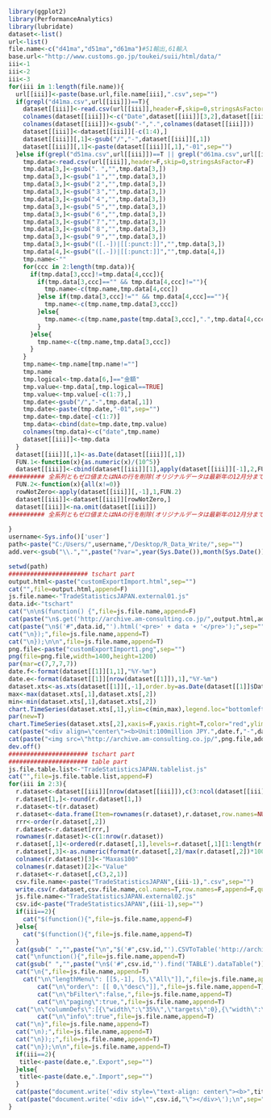 ```r
library(ggplot2)
library(PerformanceAnalytics)
library(lubridate)
dataset<-list()
url<-list()
file.name<-c("d41ma","d51ma","d61ma")#51輸出,61輸入
base.url<-"http://www.customs.go.jp/toukei/suii/html/data/"
iii<-1
iii<-2
iii<-3
for(iii in 1:length(file.name)){
  url[[iii]]<-paste(base.url,file.name[iii],".csv",sep="")
  if(grepl("d41ma.csv",url[[iii]])==T){
    dataset[[iii]]<-read.csv(url[[iii]],header=F,skip=0,stringsAsFactor=F)
    colnames(dataset[[iii]])<-c("Date",dataset[[iii]][3,2],dataset[[iii]][3,3])
    colnames(dataset[[iii]])<-gsub("-",".",colnames(dataset[[iii]]))
    dataset[[iii]]<-dataset[[iii]][-c(1:4),]
    dataset[[iii]][,1]<-gsub("/","-",dataset[[iii]][,1])
    dataset[[iii]][,1]<-paste(dataset[[iii]][,1],"-01",sep="")
  }else if(grepl("d51ma.csv",url[[iii]])==T || grepl("d61ma.csv",url[[iii]])==T){
    tmp.data<-read.csv(url[[iii]],header=F,skip=0,stringsAsFactor=F)
    tmp.data[3,]<-gsub("．","",tmp.data[3,])
    tmp.data[3,]<-gsub("１","",tmp.data[3,])
    tmp.data[3,]<-gsub("２","",tmp.data[3,])
    tmp.data[3,]<-gsub("３","",tmp.data[3,])
    tmp.data[3,]<-gsub("４","",tmp.data[3,])
    tmp.data[3,]<-gsub("５","",tmp.data[3,])
    tmp.data[3,]<-gsub("６","",tmp.data[3,])
    tmp.data[3,]<-gsub("７","",tmp.data[3,])
    tmp.data[3,]<-gsub("８","",tmp.data[3,])
    tmp.data[3,]<-gsub("９","",tmp.data[3,])
    tmp.data[3,]<-gsub("([.-])|[[:punct:]]","",tmp.data[3,])
    tmp.data[4,]<-gsub("([.-])|[[:punct:]]","",tmp.data[4,])
    tmp.name<-""
    for(ccc in 2:length(tmp.data)){
      if(tmp.data[3,ccc]!=tmp.data[4,ccc]){
        if(tmp.data[3,ccc]=="" && tmp.data[4,ccc]!=""){
          tmp.name<-c(tmp.name,tmp.data[4,ccc])
        }else if(tmp.data[3,ccc]!="" && tmp.data[4,ccc]==""){
          tmp.name<-c(tmp.name,tmp.data[3,ccc])
        }else{
          tmp.name<-c(tmp.name,paste(tmp.data[3,ccc],".",tmp.data[4,ccc],sep=""))
        }
      }else{
        tmp.name<-c(tmp.name,tmp.data[3,ccc])
      }      
    }
    tmp.name<-tmp.name[tmp.name!=""]
    tmp.name
    tmp.logical<-tmp.data[6,]=="金額"  
    tmp.value<-tmp.data[,tmp.logical==TRUE]
    tmp.value<-tmp.value[-c(1:7),]
    tmp.date<-gsub("/","-",tmp.data[,1])
    tmp.date<-paste(tmp.date,"-01",sep="")
    tmp.date<-tmp.date[-c(1:7)]
    tmp.data<-cbind(date=tmp.date,tmp.value)
    colnames(tmp.data)<-c("date",tmp.name)
    dataset[[iii]]<-tmp.data
  }
  dataset[[iii]][,1]<-as.Date(dataset[[iii]][,1])
  FUN.1<-function(x){as.numeric(x)/(10^5)}
  dataset[[iii]]<-cbind(dataset[[iii]][1],apply(dataset[[iii]][-1],2,FUN.1))
########## 全系列ともゼロ値またはNAの行を削除(オリジナルデータは最新年の12月分まで枠が生成されている ##########
  FUN.2<-function(x){all(x!=0)}
  rowNotZero<-apply(dataset[[iii]][,-1],1,FUN.2)
  dataset[[iii]]<-dataset[[iii]][rowNotZero,]
  dataset[[iii]]<-na.omit(dataset[[iii]])
########## 全系列ともゼロ値またはNAの行を削除(オリジナルデータは最新年の12月分まで枠が生成されている ##########
  
}
username<-Sys.info()['user']
path<-paste("C:/Users/",username,"/Desktop/R_Data_Write/",sep="")
add.ver<-gsub("\\.","",paste("?var=",year(Sys.Date()),month(Sys.Date()),day(Sys.Date()),hour(Sys.time()),minute(Sys.time()),second(Sys.time()),sep=""))
```

```r
setwd(path)
###################### tschart part
output.html<-paste("customExportImport.html",sep="")
cat("",file=output.html,append=F) 
js.file.name<-"TradeStatisticsJAPAN.external01.js"
data.id<-"tschart"
cat("\n\n$(function() {",file=js.file.name,append=F)
cat(paste("\n$.get('http://archive.am-consulting.co.jp/",output.html,add.ver,"', function(data) {",sep=""),file=js.file.name,append=T)
cat(paste("\n$('#",data.id,"').html('<pre>' + data + '</pre>');",sep=""),file=js.file.name,append=T)
cat("\n});",file=js.file.name,append=T)
cat("\n});\n\n",file=js.file.name,append=T) 
png.file<-paste("customExportImport1.png",sep="")
png(file=png.file,width=1400,height=1200)
par(mar=c(7,7,7,7))
date.f<-format(dataset[[1]][1,1],"%Y-%m")  
date.e<-format(dataset[[1]][nrow(dataset[[1]]),1],"%Y-%m")  
dataset.xts<-as.xts(dataset[[1]][,-1],order.by=as.Date(dataset[[1]]$Date))  
max<-max(dataset.xts[,1],dataset.xts[,2])
min<-min(dataset.xts[,1],dataset.xts[,2])
chart.TimeSeries(dataset.xts[,1],ylim=c(min,max),legend.loc="bottomleft",main=paste(date.f,"-",date.e),lwd="2",cex.main=6,cex.legend=3,cex.lab=4,ylab="",cex.axis=4)
par(new=T)      
chart.TimeSeries(dataset.xts[,2],xaxis=F,yaxis.right=T,color="red",ylim=c(min,max),legend.loc="topleft",main="",lwd="2",cex.main=6,cex.legend=3,cex.lab=4,ylab="",cex.axis=4)
cat(paste("<div align=\"center\"><b>Unit:100million JPY.",date.f,"-",date.e,"</b></div>\n"),file=output.html,append=T)
cat(paste("<img src=\"http://archive.am-consulting.co.jp/",png.file,add.ver,"\"", " alt=\"\" width=\"100%\">\n<hr>",sep=""),file=output.html,append=T)
dev.off()
###################### tschart part
###################### table part
js.file.table.list<-"TradeStatisticsJAPAN.tablelist.js"
cat("",file=js.file.table.list,append=F)
for(iii in 2:3){
  r.dataset<-dataset[[iii]][nrow(dataset[[iii]]),c(3:ncol(dataset[[iii]]))]#日付と総額を除去
  r.dataset[1,]<-round(r.dataset[1,])
  r.dataset<-t(r.dataset)
  r.dataset<-data.frame(Item=rownames(r.dataset),r.dataset,row.names=NULL)
  rrr<-order(r.dataset[,2])
  r.dataset<-r.dataset[rrr,]
  rownames(r.dataset)<-c(1:nrow(r.dataset))
  r.dataset[,1]<-ordered(r.dataset[,1],levels=r.dataset[,1][1:length(r.dataset[,1])])
  r.dataset[,3]<-as.numeric(format(r.dataset[,2]/max(r.dataset[,2])*100,digits=2))
  colnames(r.dataset)[3]<-"Maxas100"
  colnames(r.dataset)[2]<-"Value"
  r.dataset<-r.dataset[,c(3,2,1)]
  csv.file.name<-paste("TradeStatisticsJAPAN",(iii-1),".csv",sep="")
  write.csv(r.dataset,csv.file.name,col.names=T,row.names=F,append=F,quote=F,fileEncoding="UTF-8") 
  js.file.name<-"TradeStatisticsJAPAN.external02.js"
  csv.id<-paste("TradeStatisticsJAPAN",(iii-1),sep="")
  if(iii==2){
    cat("$(function(){",file=js.file.name,append=F)     
  }else{
    cat("$(function(){",file=js.file.name,append=T)     
  }
  cat(gsub(" ","",paste("\n","$('#",csv.id,"').CSVToTable('http://archive.am-consulting.co.jp/",csv.file.name,add.ver,"',{startLine:0}).bind(\"loadComplete\",",sep="")),file=js.file.name,append=T)     
  cat("\nfunction(){",file=js.file.name,append=T)
  cat(gsub(" ","",paste("\n$('#",csv.id,"').find('TABLE').dataTable(")),file=js.file.name,append=T)
  cat("\n{",file=js.file.name,append=T)    
 	cat("\n\"lengthMenu\": [[5,-1], [5,\"All\"]],",file=js.file.name,append=T) 
		cat("\n\"order\": [[ 0,\"desc\"]],",file=js.file.name,append=T)			
		cat("\n\"bFilter\":false,",file=js.file.name,append=T)
		cat("\n\"paging\":true,",file=js.file.name,append=T)
  cat("\n\"columnDefs\":[{\"width\":\"35%\",\"targets\":0},{\"width\":\"25%\",\"targets\":1}],",file=js.file.name,append=T)
		cat("\n\"info\":true",file=js.file.name,append=T)
  cat("\n}",file=js.file.name,append=T)    
  cat("\n);",file=js.file.name,append=T)
  cat("\n});;",file=js.file.name,append=T)    
  cat("\n});\n\n",file=js.file.name,append=T)  
  if(iii==2){
   title<-paste(date.e,".Export",sep="")
  }else{
   title<-paste(date.e,".Import",sep="")
  }
  cat(paste("document.write('<div style=\"text-align: center\"><b>",title,".Unit:100million JPY</b></div>\');\n",sep=""),file=js.file.table.list,append=T) 
  cat(paste("document.write('<div id=\"",csv.id,"\"></div>\');\n",sep=""),file=js.file.table.list,append=T) 
}
```
